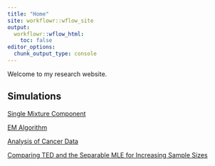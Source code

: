```yaml
---
title: "Home"
site: workflowr::wflow_site
output:
  workflowr::wflow_html:
    toc: false
editor_options:
  chunk_output_type: console
---
```


Welcome to my research website.

## Simulations

[Single Mixture Component](optimization.html)

[EM Algorithm](em.html)

[Analysis of Cancer Data](ed_em_cancer.html)

[Comparing TED and the Separable MLE for Increasing Sample Sizes](dimension_sims.html)

